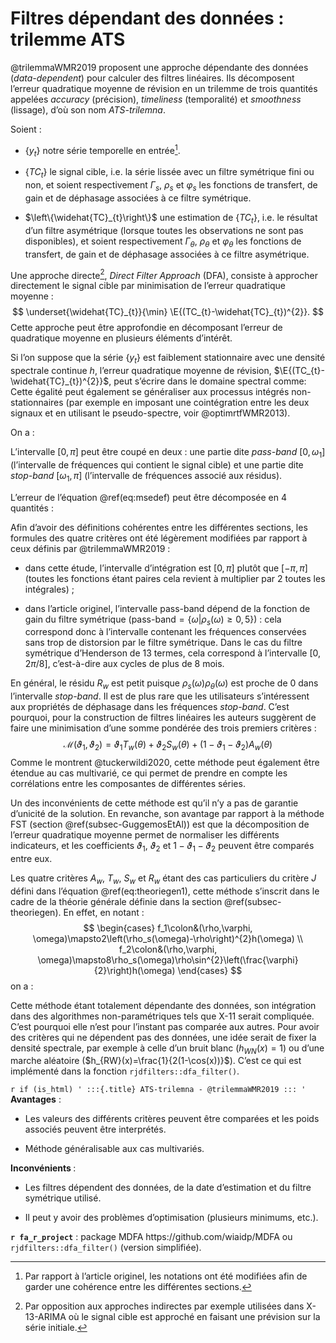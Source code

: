 # Filtres dépendant des données : trilemme ATS {#sec-WildiMcLeroy}

@trilemmaWMR2019 proposent une approche dépendante des données (*data-dependent*) pour calculer des filtres linéaires.
Ils décomposent l'erreur quadratique moyenne de révision en un trilemme de trois quantités appelées *accuracy* (précision), *timeliness* (temporalité) et *smoothness* (lissage), d'où son nom *ATS-trilemna*.

Soient :

- $\left\{ y_{t}\right\}$ notre série temporelle en entrée^[
Par rapport à l'article originel, les notations ont été modifiées afin de garder une cohérence entre les différentes sections.
].

- $\left\{TC_{t}\right\}$ le signal cible, i.e. la série lissée avec un filtre symétrique fini ou non, et soient respectivement $\Gamma_s$, $\rho_s$ et $\varphi_s$ les fonctions de transfert, de gain et de déphasage associées à ce filtre symétrique.

- $\left\{\widehat{TC}_{t}\right\}$ une estimation de $\left\{TC_{t}\right\}$, i.e. le résultat d'un filtre asymétrique (lorsque toutes les observations ne sont pas disponibles), et soient respectivement $\Gamma_\theta$, $\rho_\theta$ et $\varphi_\theta$ les fonctions de transfert, de gain et de déphasage associées à ce filtre asymétrique.

Une approche directe^[Par opposition aux approches indirectes par exemple utilisées dans X-13-ARIMA où le signal cible est approché en faisant une prévision sur la série initiale.], *Direct Filter Approach* (DFA), consiste à approcher directement le signal cible par minimisation de l'erreur quadratique moyenne :
$$
\underset{\widehat{TC}_{t}}{\min} \E{(TC_{t}-\widehat{TC}_{t})^{2}}.
$$
Cette approche peut être approfondie en décomposant l'erreur de quadratique moyenne en plusieurs éléments d'intérêt.

Si l'on suppose que la série $\left\{ y_{t}\right\}$ est faiblement stationnaire avec une densité spectrale continue $h$, l'erreur quadratique moyenne de révision, $\E{(TC_{t}-\widehat{TC}_{t})^{2}}$, peut s'écrire dans le domaine spectral comme:
\begin{equation}
\E{(TC_{t}-\widehat{TC}_{t})^{2}}=\frac{1}{2\pi}\int_{-\pi}^{\pi}\left|\Gamma_s(\omega)-{\Gamma_\theta}(\omega)\right|^{2}h(\omega)\ud\omega=\frac{1}{2\pi}\times2\times\int_{0}^{\pi}\left|\Gamma_s(\omega)-{\Gamma_\theta}(\omega)\right|^{2}h(\omega)\ud\omega
(\#eq:msedef)
\end{equation}
Cette égalité peut également se généraliser aux processus intégrés non-stationnaires (par exemple en imposant une cointégration entre les deux signaux et en utilisant le pseudo-spectre, voir @optimrtfWMR2013).

On a :
\begin{align}
\left|\Gamma_s(\omega)-\Gamma_\theta(\omega)\right|^{2} & =\rho_s(\omega)^{2}+\rho_\theta(\omega)^{2}+2\rho_s(\omega)\rho_\theta(\omega)\left(1-\cos(\varphi_s(\omega)-\varphi_\theta(\omega)\right) \nonumber\\
 & =\left(\rho_s(\omega)-\rho_\theta(\omega)\right)^{2}+4\rho_s(\omega)\rho_\theta(\omega)\sin^{2}\left(\frac{\varphi_s(\omega)-\varphi_\theta(\omega)}{2}\right)
 (\#eq:msedecomp)
\end{align}

L'intervalle $[0,\pi]$ peut être coupé en deux : une partie dite *pass-band* $[0,\omega_1]$ (l'intervalle de fréquences qui contient le signal cible) et une partie dite *stop-band*  $[\omega_1,\pi]$ (l'intervalle de fréquences associé aux résidus).

L'erreur de l'équation \@ref(eq:msedef) peut être décomposée en 4 quantités :
\begin{align*}
Accuracy =A_w(\theta)&= 2\int_0^{\omega_1}\left(\rho_s(\omega)-\rho_\theta(\omega)\right)^{2}h(\omega)\ud\omega\\
Timeliness =T_w(\theta)&= 8\int_0^{\omega_1}\rho_s(\omega)\rho_\theta(\omega)\sin^{2}\left(\frac{\varphi_\theta(\omega)}{2}\right)h(\omega)\ud\omega\\
Smoothness =S_w(\theta)&= 2\int_{\omega_1}^\pi\left(\rho_s(\omega)-\rho_\theta(\omega)\right)^{2}h(\omega)\ud\omega\\
Residual =R_w(\theta)&= 8\int_{\omega_1}^\pi\rho_s(\omega)\rho_\theta(\omega)\sin^{2}\left(\frac{\varphi_\theta(\omega)}{2}\right)h(\omega)\ud\omega\\
\end{align*}



:::: {.remarque data-latex=""}
Afin d'avoir des définitions cohérentes entre les différentes sections, les formules des quatre critères ont été légèrement modifiées par rapport à ceux définis par @trilemmaWMR2019 :

- dans cette étude, l'intervalle d'intégration est $[0,\pi]$ plutôt que $[-\pi,\pi]$ (toutes les fonctions étant paires cela revient à multiplier par 2 toutes les intégrales) ;

- dans l'article originel, l'intervalle pass-band dépend de la fonction de gain du filtre symétrique (pass-band$=\{\omega |\rho_s(\omega)\geq 0,5\}$) : cela correspond donc à l'intervalle contenant les fréquences conservées sans trop de distorsion par le filtre symétrique. 
Dans le cas du filtre symétrique d'Henderson de 13 termes, cela correspond à l'intervalle $[0, 2\pi/8]$, c'est-à-dire aux cycles de plus de 8 mois.
:::: 

En général, le résidu $R_w$ est petit puisque $\rho_s(\omega)\rho_\theta(\omega)$ est proche de 0 dans l'intervalle *stop-band*. 
Il est de plus rare que les utilisateurs s'intéressent aux propriétés de déphasage dans les fréquences *stop-band*.
C'est pourquoi, pour la construction de filtres linéaires les auteurs suggèrent de faire une minimisation d'une somme pondérée des trois premiers critères :
$$
\mathcal{M}(\vartheta_{1},\vartheta_{2})=\vartheta_{1}T_w(\theta)+\vartheta_{2}S_w(\theta)+(1-\vartheta_{1}-\vartheta_{2})A_w(\theta)
$$
Comme le montrent @tuckerwildi2020, cette méthode peut également être étendue au cas multivarié, ce qui permet de prendre en compte les corrélations entre les composantes de différentes séries.

Un des inconvénients de cette méthode est qu'il n'y a pas de garantie d'unicité de la solution.
En revanche, son avantage par rapport à la méthode FST (section \@ref(subsec-GuggemosEtAl)) est que la décomposition de l'erreur quadratique moyenne permet de normaliser les différents indicateurs, et les coefficients $\vartheta_{1}$, $\vartheta_{2}$ et $1-\vartheta_{1}-\vartheta_{2}$ peuvent être comparés entre eux.

Les quatre critères $A_w$, $T_w$, $S_w$ et $R_w$ étant des cas particuliers du critère $J$ défini dans l'équation \@ref(eq:theoriegen1), cette méthode s'inscrit dans le cadre de la théorie générale définie dans la section \@ref(subsec-theoriegen).
En effet, en notant :
$$
\begin{cases}
    f_1\colon&(\rho,\varphi, \omega)\mapsto2\left(\rho_s(\omega)-\rho\right)^{2}h(\omega) \\
    f_2\colon&(\rho,\varphi, \omega)\mapsto8\rho_s(\omega)\rho\sin^{2}\left(\frac{\varphi}{2}\right)h(\omega)
\end{cases}
$$
on a :
\begin{align*}
A_w(\theta)&= J(\theta,f_1,0,\omega_1)\\
T_w(\theta)&= J(\theta,f_2,0,\omega_1)\\
S_w(\theta)&= J(\theta,f_1,\omega_1,\pi)\\
R_w(\theta)&= J(\theta,f_2,\omega_1,\pi).
\end{align*}

Cette méthode étant totalement dépendante des données, son intégration dans des algorithmes non-paramétriques tels que X-11 serait compliquée. 
C'est pourquoi elle n'est pour l'instant pas comparée aux autres.
Pour avoir des critères qui ne dépendent pas des données, une idée serait de fixer la densité spectrale, par exemple à celle d'un bruit blanc ($h_{WN}(x)=1$) ou d'une marche aléatoire ($h_{RW}(x)=\frac{1}{2(1-\cos(x))}$). 
C'est ce qui est implémenté dans la fonction `rjdfilters::dfa_filter()`.

:::: {.summary_box data-latex="{ATS-trilemna -- Wildi et McElroy (2019)}"}
`r if (is_html) '
:::{.title}
ATS-trilemna - @trilemmaWMR2019
:::
'`
**Avantages** :

- Les valeurs des différents critères peuvent être comparées et les poids associés peuvent être interprétés.

- Méthode généralisable aux cas multivariés.

**Inconvénients **:

- Les filtres dépendent des données, de la date d'estimation et du filtre symétrique utilisé.

- Il peut y avoir des problèmes d'optimisation (plusieurs minimums, etc.).

**`r fa_r_project`** : package MDFA https://github.com/wiaidp/MDFA ou `rjdfilters::dfa_filter()` (version simplifiée).
::::

